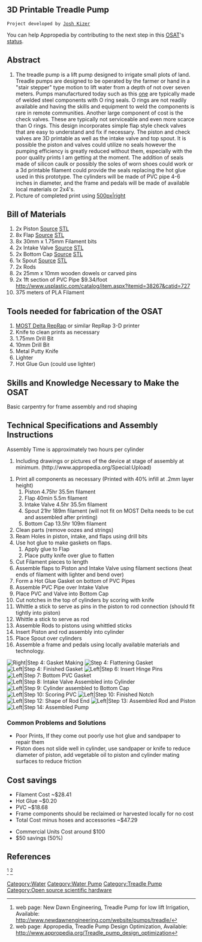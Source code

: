 {{777}}
==3D Printable Treadle Pump ==
 Project developed by [http://www.appropedia.org/User:Jdkizer Josh Kizer]
{{Statusboxtop}}
{{status-design}}
{{status-prototype}}
You can help Appropedia by contributing to the next step in this [[OSAT]]'s [[:Category:Status|status]].
{{boxbottom}}

==Abstract==
# The treadle pump is a lift pump designed to irrigate small plots of land. Treadle pumps are designed to be operated by the farmer or hand in a "stair stepper" type motion to lift water from a depth of not over seven meters. Pumps manufacrtured today such as this [http://www.newdawnengineering.com/website/pumps/treadle/ one] are typically made of welded steel components with O ring seals. O rings are not readily available and having the skills and equipment to weld the components is rare in remote communities. Another large component of cost is the check valves. These are typically not serviceable and even more scarce than O rings. This design incorporates simple flap style check valves that are easy to understand and fix if necessary. The piston and check valves are 3D printable as well as the intake valve and top spout. It is possible the piston and valves could utilize no seals however the pumping efficiency is greatly reduced without them, especially with the poor quality prints I am getting at the moment. The addition of seals made of silicon caulk or possibly the soles of worn shoes could work or a 3d printable filament could provide the seals replacing the hot glue used in this prototype. The cylinders will be made of PVC pipe 4-6 inches in diameter, and the frame and pedals will be made of available local materials or 2x4's.
# Picture of completed print using [[image:Pump_assembly.jpg|500px|right]]

== Bill of Materials==
# 2x Piston [http://www.appropedia.org/File:Piston.scad Source] [http://www.appropedia.org/File:Piston.stl STL]
# 8x Flap [http://www.appropedia.org/File:Flap.scad Source] [http://www.appropedia.org/File:Flap.stl STL]
# 8x 30mm x 1.75mm Filament bits
# 2x Intake Valve [http://www.appropedia.org/File:Intake_Valve.scad Source] [http://www.appropedia.org/File:Intake_Valve.stl STL]
# 2x Bottom Cap [http://www.appropedia.org/File:Bottom_Cap.scad Source] [http://www.appropedia.org/File:Bottom_Cap.stl STL]
# 1x Spout [http://www.appropedia.org/File:Spout.scad Source] [http://www.appropedia.org/File:Spout.stl STL]
# 2x Rods
# 2x 25mm x 10mm wooden dowels or carved pins
# 2x 1ft section of PVC Pipe $9.34/foot http://www.usplastic.com/catalog/item.aspx?itemid=38267&catid=727
# 375 meters of PLA Filament

== Tools needed for fabrication of the OSAT==
# [[Delta_Build_Overview:MOST| MOST Delta RepRap]] or similar RepRap 3-D printer
# Knife to clean prints as necessary
# 1.75mm Drill Bit
# 10mm Drill Bit
# Metal Putty Knife
# Lighter
# Hot Glue Gun (could use lighter)

== Skills and Knowledge Necessary to Make the OSAT ==
Basic carpentry for frame assembly and rod shaping

== Technical Specifications and Assembly Instructions==
Assembly Time is approximately two hours per cylinder
# Including drawings or pictures of the device at stage of assembly at minimum. (http://www.appropedia.org/Special:Upload)

# Print all components as necessary (Printed with 40% infill at .2mm layer height) 
## Piston 4.75hr 35.5m filament
## Flap 40min 5.5m filament
## Intake Valve 4.5hr 35.5m filament
## Spout 21hr 189m filament (will not fit on MOST Delta needs to be cut and assembled after printing)
## Bottom Cap 13.5hr 109m filament
# Clean parts (remove oozes and strings)
# Ream Holes in piston, intake, and flaps using drill bits
# Use hot glue to make gaskets on flaps. 
## Apply glue to Flap
## Place putty knife over glue to flatten
# Cut Filament pieces to length
# Assemble flaps to Piston and Intake Valve using filament sections (heat ends of filament with lighter and bend over) 
# Form a Hot Glue Gasket on bottom of PVC Pipes
# Assemble PVC Pipe over Intake Valve
# Place PVC and Valve into Bottom Cap
# Cut notches in the top of cylinders by scoring with knife
# Whittle a stick to serve as pins in the piston to rod connection (should fit tightly into piston)
# Whittle a stick to serve as rod
# Assemble Rods to pistons using whittled sticks
# Insert Piston and rod assembly into cylinder
# Place Spout over cylinders
# Assemble a frame and pedals using locally available materials and technology.
[[Image:Gasket_Pre_Squish.jpg|thumb|Right|Step 4: Gasket Making]]
[[Image:Flattening_Gasket.jpg|thumb|Step 4: Flattening Gasket]]
[[Image:Finished_Gasket.jpg|thumb|Left|Step 4: Finished Gasket]]
[[Image:Flap_to_Intake_Valve_Assembly.jpg|thumb|Left|Step 6: Insert Hinge Pins]]
[[Image:Bottom_Gasket.jpg|thumb|Left|Step 7: Bottom PVC Gasket]]
[[Image:Intake_Valve_Assembled_into_Cylinder.jpg|thumb|Left|Step 8: Intake Valve Assembled into Cylinder]]
[[Image:Bottom_Assembly.jpg|thumb|Left|Step 9: Cylinder assembled to Bottom Cap]]
[[Image:PVC_Scoring.jpg.jpg|thumb|Left|Step 10: Scoring PVC]]
[[Image:Notch_in_PVC.jpg|thumb|Left|Step 10: Finished Notch]]
[[Image:Rod_End.jpg|thumb|Left|Step 12: Shape of Rod End]]
[[Image:Rod-Piston_Assembly.jpg|thumb|Left|Step 13: Assembled Rod and Piston]]
[[Image:Pump_assembly.jpg|thumb|Left|Step 14: Assembled Pump]]
=== Common Problems and Solutions===
* Poor Prints, If they come out poorly use hot glue and sandpaper to repair them
* Piston does not slide well in cylinder, use sandpaper or knife to reduce diameter of piston, add vegetable oil to piston and cylinder mating surfaces to reduce friction

== Cost savings==
* Filament Cost ~$28.41
* Hot Glue ~$0.20
* PVC ~$18.68
* Frame components should be reclaimed or harvested locally for no cost
* Total Cost minus hoses and accessories ~$47.29


* Commercial Units Cost around $100
* $50 savings (50%)

==References==
<ref> web page: New Dawn Engineering, Treadle Pump for low lift Irrigation, Available: http://www.newdawnengineering.com/website/pumps/treadle/</ref>
<ref> web page: Appropedia, Treadle Pump Design Optimization, Available: http://www.appropedia.org/Treadle_pump_design_optimization</ref>
<references/> 

[[Category:Water]]
[[Category:Water Pump]]
[[Category:Treadle Pump]]
[[Category:Open source scientific hardware]]